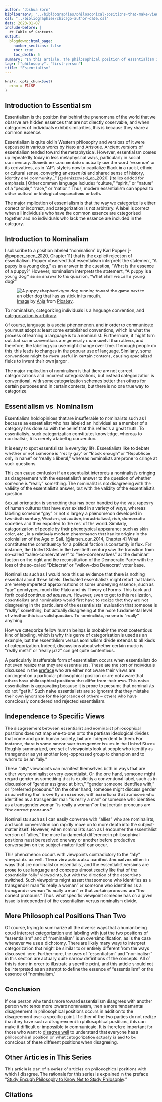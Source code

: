 ```yaml
---
author: "Joshua Born"
bibliography: "../bibliographies/philosophical-positions-that-make-viewpoints-insufferable.bib"
csl: "../bibliographies/chicago-author-date.csl"
date: 2023-01-07
include-before: |
  ## Table of Contents
output:
  blogdown::html_page:
    number_sections: false
    toc: true
    toc_depth: 5
summary: "In this article, the philosophical position of essentialism is contrasted with that of nominalism, and examples of how essentialists' assertions are frustrating to nominalists are explored."
tags: ["philosophy", "first-person"]
title: "Essentialism"
---
```


```r
knitr::opts_chunk$set(
  echo = FALSE
)
```


## Introduction to Essentialism

Essentialism is the position that behind the phenomena of the world that we observe are hidden essences that are not directly observable, and when categories of individuals exhibit similarities, this is because they share a common essence.

Essentialism is quite old in Western philosophy and versions of it were espoused in various works by Plato and Aristotle. Ancient versions of essentialism tended toward the metaphysical. However, essentialism comes up repeatedly today in less metaphysical ways, particularly in social commentary.  Sometimes commentators actually use the word "essence" or its derivatives, as in "AP’s style is now to capitalize Black in a racial, ethnic or cultural sense, conveying an _essential_  and shared sense of history, identity and community..."  [@daniszewski_ap_2020] [Italics added for emphasis.] Other common language includes "culture," "spirit," or "nature" of a "people," "race," or "nation." Thus, modern essentialism can appeal to either cultural or biological explanations or both.

[^italics]: Italics have been added for emphasis.

The major implication of essentialism is that the way we categorize is either correct or incorrect, and categorization is not arbitrary. A label is correct when all individuals who have the common essence are categorized together and no individuals who lack the essence are included in the category.


## Introduction to Nominalism

I subscribe to a position labeled "nominalism" by Karl Popper [-@popper_open_2020, Chapter 11] that is the explicit rejection of essentialism. Popper observed that essentialism interprets the statement, "A puppy is a young dog," as an answer to the question, "What is the essence of a puppy?" However, nominalism interprets the statement, "A puppy is a young dog," as an answer to the question, "What shall we call a young dog?"

![
[Image](https://pixabay.com/photos/shepherd-dog-dog-domestic-animal-4357790/)
by
[Anja](https://pixabay.com/users/anjagh-11388385/?utm_source=link-attribution&utm_medium=referral&utm_campaign=image&utm_content=4357790)
from
[Pixabay](https://pixabay.com).
](/images/puppy-and-older-dog.jpg){alt="A puppy shepherd-type dog running toward the game next to an older dog that has as stick in its mouth."}

To nominalism, categorizing individuals is a language convention, and [categorization is arbitrary](/category-based-prejudice.html#categorization-is-arbitrary).

Of course, language is a social phenomenon, and in order to communicate you must adopt at least some established conventions, which is what the process of learning a language is to a nominalist. Furthermore, it might turn out that some conventions are generally more useful than others, and therefore, the labeling you use might change over time. If enough people do this, this leads to changes in the popular use of language. Similarly, some conventions might be more useful in certain contexts, causing specialized fields to invent their own jargon.

The major implication of nominalism is that there are not correct categorizations and incorrect categorizations, but instead categorization is conventional, with some categorization schemes better than others for certain purposes and in certain contexts, but there is no one true way to categorize.


## Essentialism vs. Nominalism

Essentialists hold opinions that are insufferable to nominalists such as I because an essentialist who has labeled an individual as a member of a category has done so with the belief that this reflects a great truth. To essentialists, such categorization constitutes knowledge, whereas to nominalists, it is merely a labeling convention.

It is easy to spot essentialists in everyday life. Essentialists like to debate whether or not someone is "really gay" or "Black enough" or "Republican only in name" or "really a liberal," whereas nominalists are prone to cringe at such questions.

This can cause confusion if an essentialist interprets a nominalist's cringing as disagreement with the essentialist's answer to the question of whether someone is "really" something. The nominalist is not disagreeing with the validity of the essentialist's answer, but with the validity of the essentialist's question.

Sexual orientation is something that has been handled by the vast tapestry of human cultures that have ever existed in a variety of ways, whereas labeling someone "gay" or not is largely a phenomenon developed in twentieth century, Western, education, industrialized, rich, democratic societies and then exported to the rest of the world. Similarly, categorization of people by their phenotypical appearance such as skin color, etc., is a relatively modern phenomenon that has its origins in the colonialism of the Age of Sail. [@larsen_our_2014, Chapter 4] What constitutes the constituency for a political faction is constantly in flux. For instance, the United States in the twentieth century saw the transition from so-called "paleo-conservatives" to "neo-conservatives" as the dominant faction on the right and the reconstitution of the Democratic Party with the loss of the so-called "Dixiecrat" or "yellow-dog Democrat" voter base.

Nominalists such as I would note this as evidence that there is nothing essential about these labels. Dedicated essentialists might retort that labels are merely imperfect approximations of some underlying essence, such as "gay" genotypes, much like Plato and his Theory of Forms. This back and forth could continue _ad nauseum._ However, even to get to this realization, essentialists and nominalists would first have to realize that they are not disagreeing in the particulars of the essentialists' evaluation that someone is "really" something, but actually disagreeing at the more fundamental level of whether this is a valid question. To nominalists, no one is "really" anything.

How we categorize fellow human beings is probably the most contentious kind of labeling, which is why this genre of categorization is used as an example, but the essentialism versus nominalism divide extends to all kinds of categorization. Indeed, discussions about whether certain music is "really metal" or "really jazz" can get quite contentious.

A particularly insufferable form of essentialism occurs when essentialists do not even realize that they are essentialists. These are the sort of individuals discussed in the [preface](study-enough-philosophy-to-know-not-to-study-philosophy.html) who are either not aware their views are contingent on a particular philosophical position or are not aware that others have philosophical positions that differ from their own. This naive essentialism is aggravating because it is prone to presume that nominalists do not "get it." Such naive essentialists are so ignorant that they mistake their own ignorance for the ignorance of others -- others who have consciously considered and rejected essentialism. 


## Independence to Specific Views

The disagreement between essentialist and nominalist philosophical positions does not map one-to-one onto the partisan ideological divides that come and go in human society, but are independent to them. For instance, there is some rancor over transgender issues in the United States. Roughly summarized, one set of viewpoints look at people who identify as transgender as yet another long-oppressed group to champion and to whom to be an "ally."

These "ally" viewpoints can manifest themselves both in ways that are either very nominalist or very essentialist. On the one hand, someone might regard gender as something that is explicitly a conventional label, such as in discussion of "gender assigned at birth," "gender someone identifies with," or "preferred pronouns." On the other hand, someone might discuss gender as something that is overtly an essence, with assertions that someone who identifies as a transgender man "is really a man" or someone who identifies as a transgender woman "is really a woman" or that certain pronouns are "the correct pronouns."

Nominalists such as I can easily converse with "allies" who are nominalists, and such conversation can rapidly move on to more depth into the subject-matter itself. However, when nominalists such as I encounter the essentialist version of "allies," the more fundamental difference in philosophical positions must be resolved one way or another before productive conversation on the subject-matter itself can occur.

This phenomenon occurs with viewpoints contradictory to the "ally" viewpoints, as well. These viewpoints also manifest themselves either in ways that are nominalist or essentialist, and the essentialist versions are prone to use language and concepts almost exactly like that of the essentialist "ally" viewpoints, but with the direction of the assertions switched. Such viewpoints might assert that someone who identifies as a transgender man "is really a woman" or someone who identifies as a transgender woman "is really a man" or that certain pronouns are "the correct pronouns." Thus, what specific viewpoint someone has on a given issue is independent of the essentialism versus nominalism divide.


## More Philosophical Positions Than Two

Of course, trying to summarize all the diverse ways that a human being could interpret categorization and labeling with just the two positions of "essentialism" and of "nominalism" is an oversimplification, as is the case whenever we use a dichotomy. There are likely many ways to interpret categorization that might be similar to or entirely different from the ways discussed here. Furthermore, the uses of "essentialism" and "nominalism" in this section are actually quite narrow definitions of the concepts. All of this is done in order to illustrate a specific point, and this article should not be interpreted as an attempt to define the essence of "essentialism" or the essence of "nominalism."


## Conclusion

If one person who tends more toward essentialism disagrees with another person who tends more toward nominalism, then a more fundamental disagreement in philosophical positions occurs in addition to the disagreement over a specific point. If either of the two parties do not realize that they have such a disagreement in philosophical positions, this can make it difficult or impossible to communicate. It is therefore important for those who want to [disagree well](/discussion-about-disagreement-on-the-rationally-speaking-podcast.html) to understand that everyone has a philosophical position on what categorization actually is and to be conscious of these different positions when disagreeing.


## Other Articles in This Series

This article is part of a series of articles on philosophical positions with which I disagree. The rationale for this series is explained in the preface "[Study Enough Philosophy to Know Not to Study Philosophy](/study-enough-philosophy-to-know-not-to-study-philosophy.html)."


## Citations

::: {#refs}
:::

